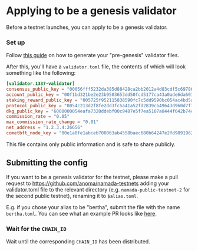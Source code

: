 # Applying to be a genesis validator

Before a testnet launches, you can apply to be a genesis validator.

### Set up

Follow [this guide](../../validators/genesis-validator-setup.md#pre-genesis) on how to generate your "pre-genesis" validator files.

After this, you'll have a `validator.toml` file, the contents of which will look something like the following:

```toml
[validator.1337-validator]
consensus_public_key = "00056fff5232da385d88428ca2bb2012a4d83cdf5c697864dde34b393333a72268"
account_public_key = "00f1bd321be2e23b9503653dd50fcd5177ca43a0ade6da60108eaecde0d68abdc8"
staking_reward_public_key = "005725f952115838590fc7c5dd9590bc054ac4bd5af55672a40df4ac7dca50ce97"
protocol_public_key = "0054c213d2f8fe2dd3fc5a41a52fd2839cb49643d960d7f75e993202692c5d8783"
dkg_public_key = "6000000054eafa7320ddebf00c9487e5f7ea5107a8444f042b74caf9ed5679163f854577bf4d0992a8fd301ec4f3438c9934c617a2c71649178e536f7e2a8cdc1f8331139b7fd9b4d36861f0a9915d83f61d7f969219f0eba95bb6fa45595425923d4c0e"
commission_rate = "0.05"
max_commission_rate_change = "0.01"
net_address = "1.2.3.4:26656"
cometbft_node_key = "00e1a8fe1abceb700063ab4558baec680b64247e2fd9891962af552b9e49318d8d"
```

This file contains only public information and is safe to share publicly.

## Submitting the config
If you want to be a genesis validator for the testnet, please make a pull request to https://github.com/anoma/namada-testnets adding your validator.toml file to the relevant directory (e.g. `namada-public-testnet-2` for the second public testnet), renaming it to `$alias.toml`. 

E.g. if you chose your alias to be "bertha", submit the file with the name `bertha.toml`. You can see what an example PR looks like [here](https://github.com/anoma/namada-testnets/pull/29).

### Wait for the `CHAIN_ID`
Wait until the corresponding `CHAIN_ID` has been distributed.